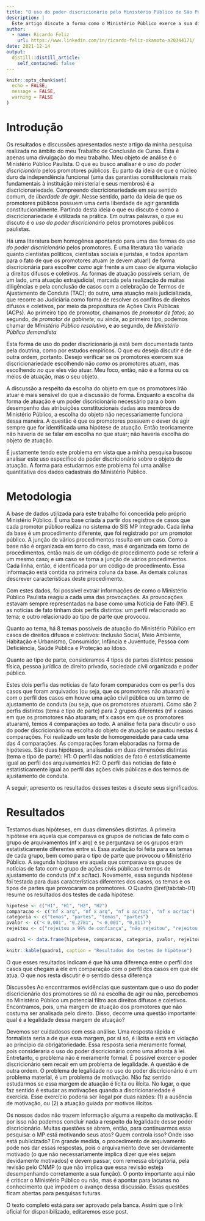 ```yaml
---
title: "O uso do poder discricionário pelo Ministério Público de São Paulo"
description: |
  Este artigo discute a forma como o Ministério Público exerce a sua discricionariedade, a partir de dados cadastrais da instituição.
author:
  - name: Ricardo Feliz
    url: https://www.linkedin.com/in/ricardo-feliz-okamoto-a20344171/
date: 2021-12-14
output:
  distill::distill_article:
    self_contained: false
---
```



```r
knitr::opts_chunk$set(
  echo = FALSE,
  message = FALSE,
  warning = FALSE
)

```

# Introdução 

Os resultados e discussões apresentados neste artigo da minha pesquisa realizada no âmbito do meu Trabalho de Conclusão de Curso. Esta é apenas uma divulgação do meu trabalho. Meu objeto de análise é o Ministério Público Paulista. O que eu busco analisar é o _uso do poder discricionário_ pelos promotores públicos. Eu parto da ideia de que o núcleo duro da independência funcional (uma das garantias constitucionais mais fundamentais à instituição ministerial e seus membros) é a discricionariedade. Compreendo discricionariedade em seu sentido comum, de _liberdade de agir_. Nesse sentido, parto da ideia de que os promotores públicos possuem uma certa liberdade de agir garantida constitucionalmente. Partindo desta ideia o que eu discuto é como a discricionariedade é utilizada na prática. Em outras palavras, o que eu discuto é o _uso do poder discricionário_ pelos promotores públicos paulistas. 

Há uma literatura bem homogênea apontando para uma das formas do _uso do poder discricionário_ pelos promotores. É uma literatura tão variada quanto cientistas políticos, cientistas sociais e juristas, e todos apontam para o fato de que os promotores atuam (e devem atuar!) de forma discricionária para escolher _como_ agir frente a um caso de alguma violação a direitos difusos e coletivos. As formas de atuação possíveis seriam, de um lado, uma atuação extrajudicial, marcada pela realização de muitas diligências e pela conclusão de casos com a celebração de Termos de Ajustamento de Conduta (TAC); do outro, uma atuação mais judicializada, que recorre ao Judiciária como forma de resolver os conflitos de direitos difusos e coletivos, por meio da propositura de Ações Civis Públicas (ACPs). Ao primeiro tipo de promotor, chamamos de _promotor de fatos_; ao segundo, de _promotor de gabinete_; ou ainda, ao primeiro tipo, podemos chamar de _Ministério Público resolutivo_, e ao segundo, de _Ministério Público demandista_

Esta forma de uso do poder discricionário já está bem documentada tanto pela doutrina, como por estudos empíricos. O que eu desejo discutir é de outra ordem, portanto. Desejo verificar se os promotores exercem sua discricionariedade escolhendo não _como_ os promotores atuam, mas escolhendo _no que_ eles vão atuar. Meu foco, então, não é a forma ou os meios de atuação, mas o seu objeto. 

A discussão a respeito da escolha do objeto em que os promotores irão atuar é mais sensível do que a discussão de forma. Enquanto a escolha da forma de atuação é um poder discricionário necessário para o bom desempenho das atribuições constitucionais dadas aos membros do Ministério Público, a escolha do objeto não necessariamente funciona dessa maneira. A questão é que os promotores possuem o dever de agir sempre que for identificada uma hipótese de atuação. Então teoricamente não haveria de se falar em escolha no que atuar; não haveria escolha do objeto de atuação. 

É justamente tendo este problema em vista que a minha pesquisa buscou analisar este uso específico do poder discricionário sobre o objeto de atuação. A forma para estudarmos este problema foi uma análise quantitativa dos dados cadastrais do Ministério Público. 

# Metodologia

A base de dados utilizada para este trabalho foi concedida pelo próprio Ministério Público. É uma base criada a partir dos registros de casos que cada promotor público realiza no sistema do SIS MP Integrado. Cada linha da base é um procedimento diferente, que foi registrado por um promotor público. A junção de vários procedimentos resulta em um caso. Como a base não é organizada em torno do caso, mas é organizada em torno de procedimentos, então mais de um código de procedimento pode se referir a um mesmo caso; e um caso se torna a junção de vários procedimentos. Cada linha, então, é identificada por um código de procedimento. Essa informação está contida na primeira coluna da base. As demais colunas descrever características deste procedimento.

Com estes dados, foi possível extrair informações de como o Ministério Público Paulista reagiu a cada uma das provocações. As provocações estavam sempre representadas na base como uma Notícia de Fato (NF). E as notícias de fato tinham dois perfis distintos: um perfil relacionado ao tema; e outro relacionado ao tipo de parte que provocou. 

Quanto ao tema, há 8 temas possíveis de atuação do Ministério Público em casos de direitos difusos e coletivos: Inclusão Social, Meio Ambiente, Habitação e Urbanismo, Consumidor, Infância e Juventude, Pessoa com Deficiência, Saúde Pública e Proteção ao Idoso.

Quanto ao tipo de parte, consideramos 4 tipos de partes distintos: pessoa física, pessoa jurídica de direito privado, sociedade civil organizada e poder público. 

Estes dois perfis das notícias de fato foram comparados com os perfis dos casos que foram arquivados (ou seja, que os promotores não atuaram) e com o perfil dos casos em houve uma ação civil pública ou um termo de ajustamento de conduta (ou seja, que os promotores atuaram). Como são 2 perfis distintos (tema e tipo de parte) para 2 grupos diferentes (nf x casos em que os promotores não atuaram; nf x casos em que os promotores atuaram), temos 4 comparações ao todo. A análise feita para discutir o uso do poder discricionário na escolha do objeto de atuação se pautou nestas 4 comparações. Foi realizado um teste de homogeneidade para cada uma das 4 comparações. As comparações foram elaboradas na forma de hipóteses. São duas hipóteses, analisadas em duas dimensões distintas (tema e tipo de parte):
H1: O perfil das notícias de fato é estatisticamente igual ao perfil dos arquivamentos
H2: O perfil das notícias de fato é estatisticamente igual ao perfil das ações civis públicas e dos termos de ajustamento de conduta. 

A seguir, apresento os resultados desses testes e discuto seus significados. 

# Resultados
Testamos duas hipóteses, em duas dimensões distintas. A primeira hipótese era aquela que comparava os grupos de notícias de fato com o grupo de arquivamentos (nf x arq) e se perguntava se os grupos eram estatisticamente diferentes entre si. Essa avaliação foi feita para os temas de cada grupo, bem como para o tipo de parte que provocou o Ministério Público. A segunda hipótese era aquela que comparava os grupos de notícias de fato com o grupo de ações civis públicas e termos de ajustamento de conduta (nf x ac/tac). Novamente, essa segunda hipótese foi testada para duas características diferentes dos casos, os temas e os tipos de partes que provocaram os promotores. O Quadro \@ref(tab:tab-01) resume os resultados dos testes de cada hipótese. 

```r
hipotese <- c("H1", "H1", "H2", "H2")
comparacao <- c("nf x arq", "nf x arq", "nf x ac/tac", "nf x ac/tac")
categoria <- c("temas", "partes", "temas", "partes")
pvalor <- c("< 0,001", "0,2781", "< 0,001", "0,0117")
rejeitou <- c("rejeitou a 99% de confiança", "não rejeitou", "rejeitou a 99% de confiança", "rejeitou a 95% de confiança, mas não a 99%")

quadro1 <- data.frame(hipotese, comparacao, categoria, pvalor, rejeitou)

knitr::kable(quadro1, caption = "Resultados dos testes de hipótese")

```

O que esses resultados indicam é que há uma diferença entre o perfil dos casos que chegam a ele em comparação com o perfil dos casos em que ele atua. O que nos resta discutir é o sentido dessa diferença 

Discussões
Ao encontrarmos evidências que sustentam que o uso do poder discricionário dos promotores se dá na escolha de agir ou não, percebemos no Ministério Público um potencial filtro aos direitos difusos e coletivos. Encontramos, pois, uma margem de atuação dos promotores que não costuma ser analisada pelo direito. Disso, decorre uma questão importante: qual é a legalidade dessa margem de atuação?

Devemos ser cuidadosos com essa análise. Uma resposta rápida e formalista seria a de que essa margem, por si só, é ilícita e está em violação ao princípio da obrigatoriedade. Essa resposta seria meramente formal, pois consideraria o uso do poder discricionário como uma afronta à lei. Entretanto, o problema não é meramente formal. É possível exercer o poder discricionário sem recair em um problema de legalidade. A questão é de outra ordem. O problema de legalidade no uso do poder discricionário é um problema material, é um problema de motivação. Não faz sentido estudarmos se essa margem de atuação é lícita ou ilícita. No lugar, o que faz sentido é estudar as motivações quando a discricionariedade é exercida. Esse exercício poderia ser ilegal por duas razões: (1) a ausência de motivação, ou (2) a atuação guiada por motivos ilícitos.

Os nossos dados não trazem informação alguma a respeito da motivação. E por isso não podemos concluir nada a respeito da legalidade desse poder discricionário. Muitas questões se abrem, então, para continuarmos essa pesquisa: o MP está motivando seus atos? Quem controla isso? Onde isso está publicizado? Em grande medida, o procedimento de arquivamento pode nos dar essas respostas, pois o arquivamento deve ser devidamente motivado (o que não necessariamente implica dizer que eles sejam devidamente motivados) e devem passar, com remessa obrigatória, pela revisão pelo CNMP (o que não implica que essa revisão esteja desempenhando corretamente a sua função). O ponto importante aqui não é criticar o Ministério Público ou não, mas é apontar para lacunas no conhecimento que impedem o avanço dessa discussão. Essas questões ficam abertas para pesquisas futuras.

O texto completo está para ser aprovado pela banca. Assim que o link oficial for disponibilizado, editaremos esse post.